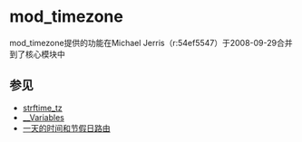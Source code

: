 # mod_timezone

mod_timezone提供的功能在Michael Jerris（r:54ef5547）于2008-09-29合并到了核心模块中

## 参见

* [strftime_tz](./mod-dptools/6586522.mdx#about)
* [\_\_Variables](../Dialplan/Variables-Archive/x__Variables_6587314.mdx)
* [一天的时间和节假日路由](../Dialplan/Time-of-Day-and-Holiday-Routing_6586868.mdx#about)